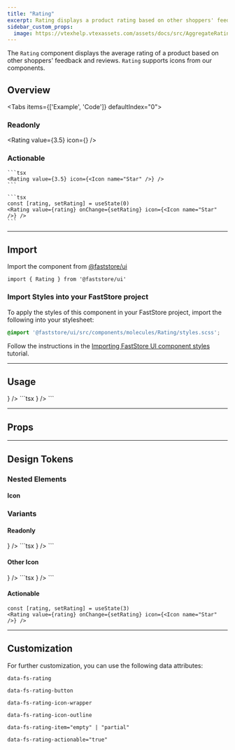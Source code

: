 ```yaml
---
title: "Rating"
excerpt: Rating displays a product rating based on other shoppers' feedback.
sidebar_custom_props:
  image: https://vtexhelp.vtexassets.com/assets/docs/src/AggregateRating___a8300916874f5a11de7633b7cabc12e9.png
---
```


The `Rating` component displays the average rating of a product based on other shoppers' feedback and reviews. `Rating` supports icons from our components.

## Overview

<Tabs items={['Example', 'Code']} defaultIndex="0">
  <Tab>
    <OverviewSection>
      <h3>Readonly</h3>
      <Rating value={3.5} icon={<Icon name="Star" />} />
    </OverviewSection>
    <OverviewSection>
      <h3>Actionable</h3>
      <RatingActionable value={0} />
    </OverviewSection>
  </Tab>
  <Tab>

    ```tsx
    <Rating value={3.5} icon={<Icon name="Star" />} />
    ```

    ```tsx
    const [rating, setRating] = useState(0)
    <Rating value={rating} onChange={setRating} icon={<Icon name="Star" />} />
    ```

  </Tab>
</Tabs>

---

## Import

Import the component from [@faststore/ui](/docs/guides/faststore/components-index)

```tsx
import { Rating } from '@faststore/ui'
```

### Import Styles into your FastStore project

To apply the styles of this component in your FastStore project, import the following into your stylesheet:

```scss
@import '@faststore/ui/src/components/molecules/Rating/styles.scss';
```

Follow the instructions in the [Importing FastStore UI component styles](/docs/customizing/importing-styles-to-faststore-ui-components) tutorial.

---

## Usage

<OverviewSection>
  <Rating value={3.5} icon={<Icon name="Star" />} />
</OverviewSection>
```tsx
<Rating value={3.5} icon={<Icon name="Star" />} />
```

---

## Props

<ComponentPropsSection component="Rating" />

---

## Design Tokens

<TokenTable>
  <TokenRow token="--fs-rating-gap" value="var(--fs-spacing-0)" />
  <TokenRow token="--fs-rating-color" value="var(--fs-color-text)" isColor />
</TokenTable>

### Nested Elements

#### Icon

<TokenTable>
  <TokenRow token="--fs-rating-icon-width" value="var(--fs-spacing-3)" />
  <TokenRow
    token="--fs-rating-icon-height"
    value="var(--fs-rating-icon-width)"
  />
</TokenTable>

### Variants

#### Readonly

<OverviewSection>
  <Rating value={3.5} icon={<Icon name="Star" />} />
</OverviewSection>
```tsx
<Rating value={3.5} icon={<Icon name="Star" />} />
```

#### Other Icon

<OverviewSection>
  <Rating value={3.5} icon={<Icon name="Heart" />} />
</OverviewSection>
```tsx
<Rating value={3.8} icon={<Icon name="Heart" />} />
```

#### Actionable

<OverviewSection>
  <RatingActionable value={3} />
</OverviewSection>

```tsx
const [rating, setRating] = useState(3)
<Rating value={rating} onChange={setRating} icon={<Icon name="Star" />} />
```

<TokenTable>
  <TokenRow token="--fs-rating-actionable-gap" value="0" />
  <TokenRow
    token="--fs-rating-actionable-icon-width"
    value="var(--fs-rating-icon-width)"
  />
  <TokenRow
    token="--fs-rating-actionable-icon-height"
    value="var(--fs-rating-actionable-icon-width)"
  />
</TokenTable>

---

## Customization

For further customization, you can use the following data attributes:

`data-fs-rating`

`data-fs-rating-button`

`data-fs-rating-icon-wrapper`

`data-fs-rating-icon-outline`

`data-fs-rating-item="empty" | "partial"`

`data-fs-rating-actionable="true"`
